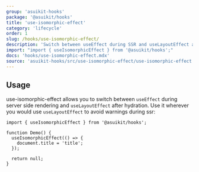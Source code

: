 ```yaml
---
group: 'asuikit-hooks'
package: '@asuikit/hooks'
title: 'use-isomorphic-effect'
category: 'lifecycle'
order: 1
slug: /hooks/use-isomorphic-effect/
description: 'Switch between useEffect during SSR and useLayoutEffect after hydration'
import: "import { useIsomorphicEffect } from '@asuikit/hooks';"
docs: 'hooks/use-isomorphic-effect.mdx'
source: 'asuikit-hooks/src/use-isomorphic-effect/use-isomorphic-effect.ts'
---
```


## Usage

use-isomorphic-effect allows you to switch between `useEffect` during server side rendering and `useLayoutEffect` after hydration.
Use it wherever you would use `useLayoutEffect` to avoid warnings during ssr:

```tsx
import { useIsomorphicEffect } from '@asuikit/hooks';

function Demo() {
  useIsomorphicEffect(() => {
    document.title = 'title';
  });

  return null;
}
```
